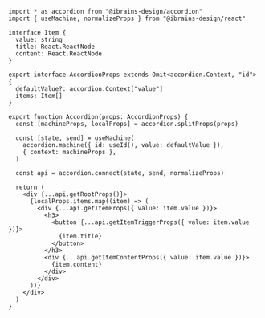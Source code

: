 ```tsx
import * as accordion from "@ibrains-design/accordion"
import { useMachine, normalizeProps } from "@ibrains-design/react"

interface Item {
  value: string
  title: React.ReactNode
  content: React.ReactNode
}

export interface AccordionProps extends Omit<accordion.Context, "id"> {
  defaultValue?: accordion.Context["value"]
  items: Item[]
}

export function Accordion(props: AccordionProps) {
  const [machineProps, localProps] = accordion.splitProps(props)

  const [state, send] = useMachine(
    accordion.machine({ id: useId(), value: defaultValue }),
    { context: machineProps },
  )

  const api = accordion.connect(state, send, normalizeProps)

  return (
    <div {...api.getRootProps()}>
      {localProps.items.map((item) => (
        <div {...api.getItemProps({ value: item.value })}>
          <h3>
            <button {...api.getItemTriggerProps({ value: item.value })}>
              {item.title}
            </button>
          </h3>
          <div {...api.getItemContentProps({ value: item.value })}>
            {item.content}
          </div>
        </div>
      ))}
    </div>
  )
}
```
